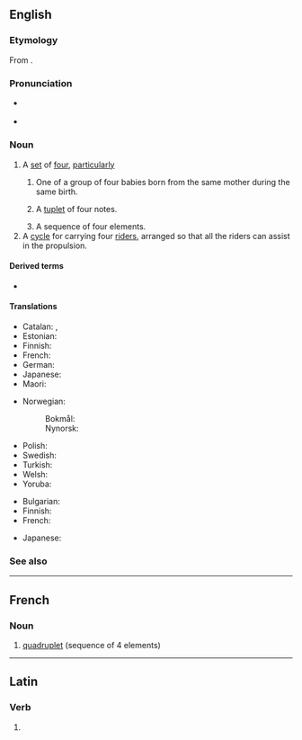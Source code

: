 ==English==
{{wikipedia}}

===Etymology===
From {{suffix|en|quadruple|et}}.

===Pronunciation===
* {{a|RP}} {{IPA|en|/kwɒˈdɹʌplət/|/kwɑˈdɹuːplət/}}
* {{a|US|Canada}} {{IPA|en|/kwɑˈdɹʌplət/|/kwɑˈdɹuplət/}}

===Noun===
{{en-noun}}

# A [[set]] of [[four]], [[particularly]]
#: {{coord|en|couplet|triplet|quadruplet|tetraplet|quintuplet|pentuplet|sextuplet|septuplet|octuplet|nonuplet|multiplet}}
## One of a group of four babies born from the same mother during the same birth.
## {{lb|en|music}} A [[tuplet]] of four notes.
## A sequence of four elements.
# A [[cycle]] for carrying four [[rider]]s, arranged so that all the riders can assist in the propulsion.

====Derived terms====
* {{l|en|prime quadruplet}}

====Translations====
{{trans-top|infant born as one of four}}
* Catalan: {{t|ca|quadrigemin|m}}, {{t|ca|quadrigèmina|f}}
* Estonian: {{t|et|nelikud|p}}
* Finnish: {{t+|fi|nelonen}}
* French: {{t+|fr|quadruplé}}
* German: {{t+|de|Vierling|m}}
* Japanese: {{t+|ja|四つ子|tr=yotsugo|sc=Jpan}}
* Maori: {{t|mi|māhanga whā}}
{{trans-mid}}
* Norwegian:
*: Bokmål: {{t|nb|firling|m}}
*: Nynorsk: {{t|nn|firling|m}}
* Polish: {{t+|pl|czworaczek|m}}
* Swedish: {{t|sv|fyrling|c}}
* Turkish: {{t+|tr|dördüz}}
* Welsh: {{t|cy|pedrybled|m}}
* Yoruba: {{t|yo|ìbẹ́rin}}
{{trans-bottom}}

{{trans-top|sequence of four elements}}
* Bulgarian: {{t+|bg|четворка|f}}
* Finnish: {{t+|fi|nelikko}}
* French: {{t+|fr|quadruplet}}
{{trans-mid}}
* Japanese: {{t|ja|四つ組|tr=よつぐみ, yotsu-gumi}}
{{trans-bottom}}

===See also===
{{coefficient}}
{{c|en|Four}}
----

==French==

===Noun===
{{fr-noun|m}}

# [[#Noun|quadruplet]] (sequence of 4 elements)

----

==Latin==

===Verb===
{{la-verb-form|quadruplet}}

# {{inflection of|la|quadruplō||3|s|pres|act|sub}}